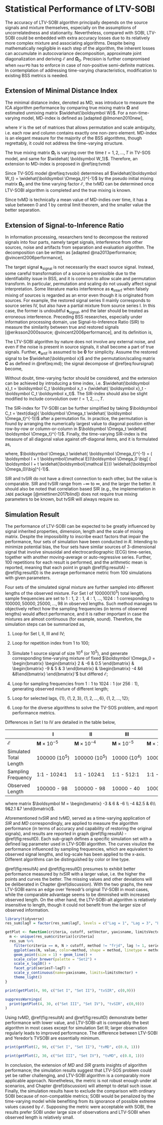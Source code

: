# Statistical Performance of LTV-SOBI {#performance}

The accuracy of LTV-SOBI algorithm principally depends on the source signals and mixture themselves, especially on the assumptions of uncorrelatedness and stationarity. Nevertheless, compared with SOBI, LTV-SOBI could be embedded with extra accuracy losses due to its relatively more complex mixture and associating algorithms. Despite being mathematically negligible in each step of the algorithm, the inherent losses can accumulate in autocovariance decomposition, approximate joint diagonalization and deriving $\boldsymbol{\mathcal E}$ and $\boldsymbol \Omega_0$. Precision is further compromised when `nearPD` has to enforce in case of non-positive semi-definite matrices. In contemplation of addressing time-varying characteristics, modification to existing BSS metrics is needed.

## Extension of Minimal Distance Index

The minimal distance index, denoted as MD, was introduce to measure the ICA algorithm performance by comparing true mixing matrix $\boldsymbol \Omega$ and estimated unmixing matrix $\widehat{\boldsymbol W}$. For a non-time-varying model, MD-index is defined as [adapted @ilmonen2010new], 

\begin{equation}
\text{MD} (\widehat{ \boldsymbol {W}}) = \frac 1 {\sqrt{p-1}} \inf\limits_{ \boldsymbol C \in \mathcal C} || \boldsymbol C \widehat{ \boldsymbol {W}} \boldsymbol \Omega - \boldsymbol I_p||
(\#eq:md)
\end{equation}

where $\mathcal C$ is the set of matrices that allows permutation and scale ambiguity, i.e. each row and column contains exactly one non-zero element. MD-index is an elegant measure for the majority of the BSS algorithms, though regrettably, it could not address the time-varying structure.

The true mixing matrix $\boldsymbol \Omega_t$ is varying over the time $t=1,2,\dots,T$ in TV-SOS model, and same for $\widehat{ \boldsymbol W_1}$. Therefore, an extension to MD-index is proposed in \@ref(eq:tvmd)

\begin{equation}
\text{tvMD}(\{\widehat{ \boldsymbol W_1}, \widehat{ \boldsymbol W_2}, \dots, \widehat{ \boldsymbol W_T}\}) = \frac 1 T \sum\limits_{t=1}^T \text{MD}(\widehat{ \boldsymbol W_t})
(\#eq:tvmd)
\end{equation}

Since TV-SOS model \@ref(eq:tvsobi) determines all $\widehat{\boldsymbol W_t} = \widehat{\boldsymbol \Omega_t}^{-1}$ by the pseudo initial mixing matrix $\boldsymbol \Omega_0$ and the time varying factor $\boldsymbol{\mathcal E}$, the tvMD can be determined once LTV-SOBI algorithm is completed and the true mixing is known.

Since tvMD is technically a mean value of MD-indies over time, it has a value between $0$ and $1$ by central limit theorem, and the smaller value the better separation.

## Extension of Signal-to-Inference Ratio

In information processing, researchers tend to decompose the restored signals into four parts, namely target signals, interference from other sources, noise and artifacts from separation and evaluation algorithm. The decomposition can be written as [adapted @na2013performance; @vincent2006performance],

\begin{equation}
\boldsymbol x = \boldsymbol s_\text{signal} + \boldsymbol s_\text{interf} + \boldsymbol e_\text{noise} + \boldsymbol e_\text{artif}
(\#eq:foursignal)
\end{equation}

The target signal $\boldsymbol s_\text{signal}$ is not necessarily the exact source signal. Instead, some careful transformation of a source is permissible due to the identifiability issue in BSS, and it is common to allow scale and permutation transform. In particular, permutation and scaling do not usually affect signal interpretation. Some literature marks interference as $\boldsymbol e_\text{interf}$ when falsely mixing of sources is regarded as an error even though it is originated from sources. For example, the restored signal series II mainly corresponds to source series IV, but also have a partial mixture from source series I. In this case, the former is undoubtful $\boldsymbol s_\text{signal}$, and the later should be treated as erroneous interference. Preceding BSS researches, especially under information processing domain, use Signal-to-Inference Ratio (SIR) to measure the similarity between true and restored signals [@eriksson2000source; @vincent2006performance], and its definition is,

\begin{equation}
\text{SIR}= 10 \log_{10} \frac{|| \boldsymbol s_\text{target} ||^2}{|| \boldsymbol s_\text{interf}||^2}
(\#eq:sir)
\end{equation}

The LTV-SOBI algorithm by nature does not involve any external noise, and even if the noise is present in source signals, it shall become a part of true signals. Further, $\boldsymbol e_\text{artif}$ is assumed to be $\boldsymbol 0$ for simplicity. Assume the restored signal to be $\widehat{\boldsymbol x}$ and the permutation/scaling matrix $\boldsymbol C$ as defined in \@ref(eq:md); the signal decompose of \@ref(eq:foursignal) become,

\begin{equation}
\begin{aligned}
\widehat{\boldsymbol x} &= \boldsymbol {s}_\text{signal} + \boldsymbol s_\text{interf}
\\ &= \boldsymbol {Cx} + (\widehat{ \boldsymbol x} - \boldsymbol {Cx}) 
\end{aligned}
(\#eq:twosignal)
\end{equation}

Without doubt, time-varying factor should be considered, and the extension can be achieved by introducing a time index, i.e. $\widehat{\boldsymbol x}_t = \boldsymbol C_t \boldsymbol x_t + (\widehat{ \boldsymbol x}_t - \boldsymbol C_t \boldsymbol x_t)$. The SIR-index should also be slight modified to include convolution over $t=1,2,\dots,T$.

The SIR-index for TV-SOBI can be further simplified by taking $\boldsymbol C_t = \text{diag}( \boldsymbol \Omega_t \widehat{ \boldsymbol \Omega_t}^{-1})$ after a permutation fix. In practice, the permutation is found by arranging the numerically largest value to diagonal position either row-by-row or column-or-column in $\boldsymbol \Omega_t \widehat{ \boldsymbol \Omega_t}^{-1}$. Finally, the time-varying SIR-index is the measure of all diagonal value against off-diagonal items, and it is formulated as,

\begin{equation}
\text{tvSIR}= 10 \log_{10} \frac{ \sum\limits_{t=1}^T|| \text{diag}( \boldsymbol \Omega_t \widehat{ \boldsymbol \Omega_t}^{-1}) ||^2}{ \sum\limits_{t=1}^T || \text{off}( \boldsymbol \Omega_t \widehat{ \boldsymbol \Omega_t}^{-1})||^2} 
(\#eq:tvsir)
\end{equation}

where, $\boldsymbol \Omega_t \widehat{ \boldsymbol \Omega_t}^{-1} = ( \boldsymbol I + t \boldsymbol{\mathcal E})\boldsymbol \Omega_0 \big[ ( \boldsymbol I + t \widehat{\boldsymbol{\mathcal E}}) \widehat{\boldsymbol \Omega_0}\big]^{-1}$.

SIR and tvSIR do not have a direct connection to each other, but the value is comparable. SIR and tvSIR range from $-\infty$ to $\infty$, and the larger the better. It should also be noted that correlation based SIR (e.g., the implementation in `JADE` package [@miettinen2017blind]) does not require true mixing parameters to be known, but tvSIR will always require so.

## Simulation Result

The performance of LTV-SOBI can be expected to be greatly influenced by signal inherited properties, dimension, length and the scale of mixing matrix. Despite the impossibility to inscribe exact factors that impair the performance, four sets of simulation have been conducted in _R_. Intending to minimize potential bias, the four sets have similar sources of 3-dimensional signal that involve sinusoidal and electrocardiographic (ECG) time-series, together with another moving-average or auto-regressive series. Further, 100 repetitions for each result is performed, and the arithmetic mean is reported, meaning that each point in graph \@ref(fig:resultA) - \@ref(fig:resultD) is the average performance metric from 100 simulations with given parameters.

Four sets of the simulated signal mixture are further sampled into different lengths of the observed mixture. For Set I of $100000 (10^5)$ total length, sample frequencies are set to $1:1,\ 2:1,\ 4:1,\ \dots,  1024:1$ corresponding to $100000, 50000, 25000,\dots, 98$ in observed lengths. Such method manages to objectively reflect how the sampling frequencies (in terms of observed lengths) would affect performance, and it is rather important in case the mixtures are almost continuous (for example, sound). Therefore, the simulation steps can be summarized as,

1. Loop for Set I, II, III and IV;

2. Loop for repetition index from 1 to 100;

3. Simulate 1 source signal of size $10^4$ (or $10^5$), and generate corresponding time-varying mixture of fixed $\boldsymbol \Omega_0 = \begin{bmatrix} \begin{bmatrix} 2 & -6 & 0.5 \end{bmatrix} &  \begin{bmatrix} -9 & 5  & 3 \end{bmatrix} & \begin{bmatrix}  -4 &6 &8\end{bmatrix} \end{bmatrix}'$ but differed $\boldsymbol{\mathcal E}$;

4. Loop for sampling frequencies from $1:1$ to $1024:1$ (or $256:1$), generating observed mixture of different length;

5. Loop for selected lags, $\{1\}, \ \{1,2,3\}, \ \{1,2,\dots,6\}, \ \{1,2,\dots,12\}$;

6. Loop for the diverse algorithms to solve the TV-SOS problem, and report performance metrics.

Differences in Set I to IV are detailed in the table below,

|  | I | II | III | IV |
|---|---|---|---|---|
| $\boldsymbol{\mathcal E}$ | $\boldsymbol M \times 10^{-5}$ | $\boldsymbol M \times 10^{-4}$ | $\boldsymbol M \times 10^{-5}$ | $\boldsymbol M \times 10^{-4}$ |
| Simulated Total Length | $100000\ (10^5)$ | $100000\ (10^5)$ | $10000\ (10^4)$ | $10000\ (10^4)$ |
| Sampling Frequency | 1:1 - 1024:1 | 1:1 - 1024:1 | 1:1 - 512:1 | 1:1 - 512:1 |
| Observed Length | 100000 - 98 | 100000 - 98| 10000 - 40 | 10000 - 40 |

where matrix $\boldsymbol M = \begin{bmatrix} -3 & 6 & -6 \\ -4 &2.5 & 6\\ 9&2.1 &7 \end{bmatrix}$.

Aforementioned $tvSIR$ and $tvMD$, served as a time-varying application of $SIR$ and $MD$ correspondingly, are applied to measure the algorithm performance (in terms of accuracy and capability of restoring the original signals), and results are reported in graph \@ref(fig:resultA) - \@ref(fig:resultD). Each sub-graph defines a specific simulation set with a defined lag parameter used in LTV-SOBI algorithm. The curves visulize the performance influenced by sampling frequencies, which are equivalent to observed signal lengths, and log-scale has been applied to the x-axis. Different algorithms can be distinguished by color or line type.

\@ref(fig:resultA) and \@ref(fig:resultD) presumes to exhibit better performance measured by $tvSIR$ with a larger value, i.e. the higher the points and curves the better. The missing values and other deviations will be deliberated in Chapter \@ref(discussion). With the two graphs, the new LTV-SOBI earns an edge over Yereodr's original TV-SOBI in most cases, while the comparable advantage seems to be diminished with increased observed length. On the other hand, the LTV-SOBI-alt algorithm is relatively insensitive to length, though it could not benefit from the larger size of observed information.

```r
library(tidyverse)
res_sum$lagT = factor(res_sum$lagT, levels = c("Lag = 1", "Lag = 3", "Lag = 6", "Lag = 12"))

getPlot <- function(criteria, cutoff, setVector, yaxisname, limitsVector){
  m <- unique(res_sum$criteria)[criteria]
  res_sum %>%
    filter(criteria == m, N > cutoff, method != "frjd", lag != 1, seriesT %in% setVector) %>%
    ggplot(aes(N, value, color=method, shape = method, linetype = method)) +
    geom_point(size = 1) + geom_line() + 
    scale_color_brewer(palette = "Set2") +
    scale_x_log10() +
    facet_grid(seriesT~lagT) +
    scale_y_continuous(name=yaxisname, limits=limitsVector) +
    theme_light()
}
```

```r
print(getPlot(4, 90, c("Set I", "Set II"), "tvSIR", c(0,9)))
```

```r
suppressWarnings(
  print(getPlot(4, 30, c("Set III", "Set IV"), "tvSIR", c(0,9)))
)
```

Using $tvMD$, \@ref(fig:resultA) and \@ref(fig:resultD) demonstrate better performance with lower value, and LTV-SOBI-alt is comparably the best algorithm in most cases except for simulation Set III; larger observation regularly leads to improved performance. The difference between LTV-SOBI and Yeredor's TVSOBI are essentially minimum.

```r
print(getPlot(2, 90, c("Set I", "Set II"), "tvMD", c(0.8, 1)))
```

```r
print(getPlot(2, 30, c("Set III", "Set IV"), "tvMD", c(0.8, 1)))
```

In conclusion, the extension of $MD$ and $SIR$ grants insights of algorithm performance; the simulation results suggest that LTV-SOS problem could yet be rather challenging, and LTV-SOBI algorithm is a comparably more applicable approach. Nonetheless, the metric is not robust enough under all scenarios, and Chapter \@ref(discussion) will attempt to detail such issue. Finally, the simulation results have to exclude the comparison with ordinary SOBI because of non-compatible metrics; SOBI would be penalized by the time-varying model while benefiting from its ignorance of possible extreme values caused by $\boldsymbol{\mathcal E}$. Supposing the metric were acceptable with SOBI, the results prefer SOBI under large size of observations and LTV-SOBI when observed length is relatively small. 